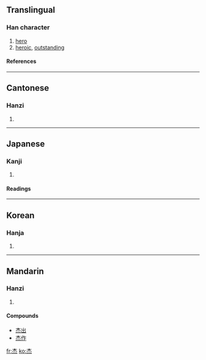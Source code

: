 {{see|傑}}

==Translingual==
===Han character===
{{Han char|rn=75|rad=木|as=04|sn=8|four=4033<sub>9</sub>|canj=木火 (DF)}}
# [[hero]]
# [[heroic]], [[outstanding]]
====References====
{{Han ref|kx=0513.110|dkj=14498|dj=0899.070|hdz=21175.010|uh=6770|ud=26480|bh=AA4E|bd=43598}}

----
==Cantonese==
===Hanzi===
{{yue-hanzi|jyut=|y=git6}}
# {{defn|Cantonese}}

----
==Japanese==
===Kanji===
{{ja-kanji|grade=|rs=木04}}
# {{defn|Japanese}} 
====Readings====
{{ja-readings|on=[[けつ]] (ketsu), [[げち]] (gechi)|kun=[[すぐれる]] (sugureru)}}

----
==Korean==
===Hanja===
{{ko-hanja|hangeul=걸|eumhun=|rv=geol|mr=kŏl|y=kel}}
# {{defn|Korean}}

----
==Mandarin==
===Hanzi===
{{cmn-hanzi|tra=傑|pin=[[jié]] ([[jie2]])|wg=chieh<sup>2</sup>}}
# {{defn|Mandarin}}

====Compounds====
*[[杰出]]
*[[杰作]]

[[fr:杰]]
[[ko:杰]]